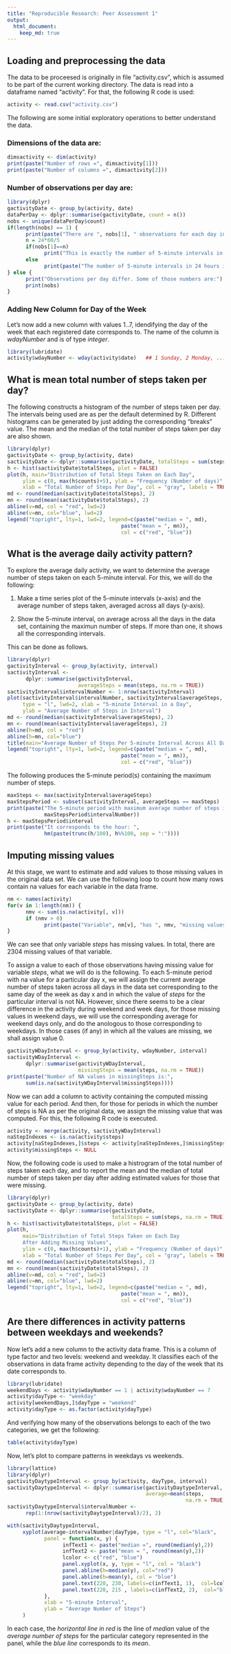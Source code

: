 ```yaml
---
title: "Reproducible Research: Peer Assessment 1"
output: 
  html_document:
    keep_md: true
---
```



## Loading and preprocessing the data
The data to be proceesed is originally in file "activity.csv", which is assumed 
to be part of the current working directory. The data is read into a dataframe 
named "activity". For that, the following R code is used: 

```r
activity <- read.csv("activity.csv")
```

The following are some initial exploratory operations to better understand the data. 

### Dimensions of the data are: 
```r
dimsactivity <- dim(activity)
print(paste("Number of rows =", dimsactivity[1]))
print(paste("Number of columns =", dimsactivity[2]))
```
### Number of observations per day are: 
```r
library(dplyr)
gactivityDate <- group_by(activity, date)
dataPerDay <- dplyr::summarise(gactivityDate, count = n())
nobs <- unique(dataPerDay$count)
if(length(nobs) == 1) {
      print(paste("There are ", nobs[1], " observations for each day in the data set."))
      n = 24*60/5
      if(nobs[1]==n)
            print("This is exactly the number of 5-minute intervals in 24 hours.")
      else 
            print(paste("The number of 5-minute intervals in 24 hours is", n, "."))
} else {
      print("Observations per day differ. Some of those numbers are:")
      print(nobs)
}
```

### Adding New Column for Day of the Week
Let's now add a new column with values 1..7, idendifying the day of the week 
that each registered date corresponds to. The name of the column is _wdayNumber_
and is of type _integer_.
```r
library(lubridate)
activity$wdayNumber <- wday(activity$date)   ## 1 Sunday, 2 Monday, ... 7  Sat
```

## What is mean total number of steps taken per day?
The following constructs a histogram of the number of steps taken per day. The
intervals being used are as per the default determined by R. Different histograms
can be generated by just adding the corresponding "breaks" value. The mean and 
the median of the total number of steps taken per day are also shown. 
```r
library(dplyr)
gactivityDate <- group_by(activity, date)
sactivityDate <- dplyr::summarise(gactivityDate, totalSteps = sum(steps, na.rm = TRUE))
h <- hist(sactivityDate$totalSteps, plot = FALSE)
plot(h, main="Distribution of Total Steps Taken on Each Day", 
     ylim = c(0, max(h$counts)+5), ylab = "Frequency (Number of days)", 
     xlab = "Total Number of Steps Per Day", col = "gray", labels = TRUE)
md <- round(median(sactivityDate$totalSteps), 2)
mn <- round(mean(sactivityDate$totalSteps), 2)
abline(v=md, col = "red", lwd=2)
abline(v=mn, col="blue", lwd=2)
legend("topright", lty=1, lwd=2, legend=c(paste("median = ", md), 
                                     paste("mean = ", mn)), 
                                     col = c("red", "blue"))

```



## What is the average daily activity pattern?
To explore the average daily activity, we want to determine the average number 
of steps taken on each 5-minute interval. For this, we will do the following: 

1. Make a time series plot of the 5-minute intervals (x-axis) and the average 
number of steps taken, averaged across all days (y-axis). 

2. Show the 5-minute interval, on average across all the days in the data set, 
containing the maximun number of steps. If more than one, it shows all the
corresponding intervals.

This can be done as follows. 
```r
library(dplyr)
gactivityInterval <- group_by(activity, interval)
sactivityInterval <- 
      dplyr::summarise(gactivityInterval, 
                       averageSteps = mean(steps, na.rm = TRUE))
sactivityInterval$intervalNumber <- 1:nrow(sactivityInterval)
plot(sactivityInterval$intervalNumber, sactivityInterval$averageSteps, 
     type = "l", lwd=2, xlab = "5-minute Interval in a Day", 
     ylab = "Average Number of Steps in Interval")
md <- round(median(sactivityInterval$averageSteps), 2)
mn <- round(mean(sactivityInterval$averageSteps), 2)
abline(h=md, col = "red")
abline(h=mn, col="blue")
title(main="Average Number of Steps Per 5-minute Interval Across All Days")
legend("topright", lty=1, lwd=2, legend=c(paste("median = ", md), 
                                     paste("mean = ", mn)), 
                                     col = c("red", "blue"))
```

The following produces the 5-minute period(s) containing the maximum number of 
steps. 
```r
maxSteps <- max(sactivityInterval$averageSteps)
maxStepsPeriod <- subset(sactivityInterval, averageSteps == maxSteps)
print(paste("The 5-minute period with maximum average number of steps is: interval", 
            maxStepsPeriod$intervalNumber))
h <- maxStepsPeriod$interval
print(paste("It corresponds to the hour: ", 
            hm(paste(trunc(h/100), h%%100, sep = ":"))))


```


## Imputing missing values

At this stage, we want to estimate and add values to those missing values in the 
original data set. We can use the following loop to count how many rows contain na values for each 
variable in the data frame.
```r
nm <- names(activity)
for(v in 1:length(nm)) { 
      nmv <- sum(is.na(activity[, v]))  
      if (nmv > 0) 
            print(paste("Variable", nm[v], "has ", nmv, "missing values."))
}
```
We can see that only variable _steps_ has missing values. In total, there are
2304 missing values of that variable. 

To assign a value to each of those observations having missing value for 
variable _steps_, what we will do is the following. To each 5-minute period with 
na value for a particular day x, we will assign the current average number
of steps taken across all days in the data set corresponding to the same day of 
the week as day x and in which the value of _steps_ for the particular interval 
is not NA. However, since there seems to be a clear difference in the activity
during weekend and week days, for those missing values in weekend days, we will
use the corresponding average for weekend days only, and do the anologous to those
corresponding to weekdays. In those cases (if any) in which all the values are
missing, we shall assign value 0. 

```r
gactivityWDayInterval <- group_by(activity, wdayNumber, interval)
sactivityWDayInterval <- 
      dplyr::summarise(gactivityWDayInterval, 
                       missingSteps = mean(steps, na.rm = TRUE))
print(paste("Number of NA values in missingSteps is:",
      sum(is.na(sactivityWDayInterval$missingSteps))))
```

Now we can add a column to activity containing the computed missing value for
each period. And then, for those for periods in 
which the number of steps is NA as per the original data, we assign the missing
value that was computed. For this, the 
following R code is executed. 

```r
activity <- merge(activity, sactivityWDayInterval)
naStepIndexes <- is.na(activity$steps)
activity[naStepIndexes,]$steps <- activity[naStepIndexes,]$missingSteps
activity$missingSteps <- NULL
```

Now, the following code is used to make a histrogram of the total number of steps
taken each day, and to report the mean and the median of total number of steps
taken per day after adding estimated values for those that were missing. 

```r
library(dplyr)
gactivityDate <- group_by(activity, date)
sactivityDate <- dplyr::summarise(gactivityDate, 
                                  totalSteps = sum(steps, na.rm = TRUE))
h <- hist(sactivityDate$totalSteps, plot = FALSE)
plot(h, 
     main="Distribution of Total Steps Taken on Each Day 
     After Adding Missing Values", 
     ylim = c(0, max(h$counts)+1), ylab = "Frequency (Number of days)", 
     xlab = "Total Number of Steps Per Day", col = "gray", labels = TRUE)
md <- round(median(sactivityDate$totalSteps), 2)
mn <- round(mean(sactivityDate$totalSteps), 2)
abline(v=md, col = "red", lwd=2)
abline(v=mn, col="blue", lwd=2)
legend("topright", lty=1, lwd=2, legend=c(paste("median = ", md), 
                                     paste("mean = ", mn)), 
                                     col = c("red", "blue"))
```


## Are there differences in activity patterns between weekdays and weekends?
Now let's add a new column to the activity data frame. This is a column of type 
factor and two levels: weekend and weekday. It classifies each of the 
observations in data frame activity depending to the day of the week that its
date corresponds to. 
```r
library(lubridate)
weekendDays <- activity$wdayNumber == 1 | activity$wdayNumber == 7
activity$dayType <- "weekday"
activity[weekendDays,]$dayType = "weekend"
activity$dayType <- as.factor(activity$dayType)
```
And verifying how many of the observations belongs to each of the two categories, 
we get the following: 
```r
table(activity$dayType)
```

Now, let's plot to compare patterns in weekdays vs weekends. 


```r
library(lattice)
library(dplyr)
gactivityDaytypeInterval <- group_by(activity, dayType, interval)
sactivityDaytypeInterval <- dplyr::summarise(gactivityDaytypeInterval, 
                                             average=mean(steps, 
                                                          na.rm = TRUE))
sactivityDaytypeInterval$intervalNumber <- 
      rep(1:(nrow(sactivityDaytypeInterval)/2), 2)

with(sactivityDaytypeInterval, 
     xyplot(average~intervalNumber|dayType, type = "l", col="black", 
            panel = function(x, y) { 
                  infText1 <- paste("median =", round(median(y),2))
                  infText2 <- paste("mean = ", round(mean(y),2))
                  lcolor <- c("red", "blue")
                  panel.xyplot(x, y, type = "l", col = "black")
                  panel.abline(h=median(y), col="red")
                  panel.abline(h=mean(y), col = "blue")
                  panel.text(220, 230, labels=c(infText1, 1),  col=lcolor) 
                  panel.text(220, 215 , labels=c(infText2, 2),  col="blue") 
            },
            xlab = "5-minute Interval", 
            ylab = "Average Number of Steps")
     )

```

In each case, the _horizontal line in red_ is the line of _median_ value of the _average number of steps_ for the particular category represented in the panel, while the _blue line_ corresponds to its _mean_. 